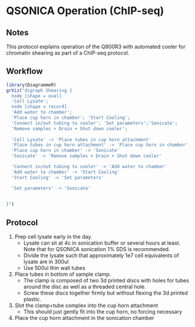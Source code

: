 # QSONICA Operation (ChIP-seq) {-}

## Notes {-}

This protocol explains operation of the Q800R3 with automated cooler
for chromatin shearing as part of a ChIP-seq protocol.


## Workflow {-}
```r
library(DiagrammeR)
grViz("digraph Shearing {
  node [shape = oval]
  'Cell Lysate';  
  node [shape = record]
  'Add water to chamber'; 
  'Place cup horn in chamber'; 'Start Cooling';
  'Connect in/out tubing to cooler'; 'Set parameters';'Sonicate';
  'Remove samples + Drain + Shut down cooler';
  
  'Cell Lysate' -> 'Place tubes in cup horn attachment'
  'Place tubes in cup horn attachment' -> 'Place cup horn in chamber'
  'Place cup horn in chamber' -> 'Sonicate'
  'Sonicate' -> 'Remove samples + Drain + Shut down cooler'

  'Connect in/out tubing to cooler' -> 'Add water to chamber'
  'Add water to chamber' -> 'Start Cooling'
  'Start Cooling' -> 'Set parameters'

  'Set parameters' -> 'Sonicate'

  
}")
```

## Protocol {-}

1. Prep cell lysate early in the day. 
    * Lysate can sit at 4c in sonication buffer 
or several hours at least. Note that for QSONICA sonication 1% SDS is recommended.
    * Divide the lysate such that approximately 1e7 cell equivalents of lysate are in 300ul
    * Use 500ul thin wall tubes
1. Place tubes in bottom of sample clamp.
    * The clamp is composed of two 3d printed discs with holes for tubes around the disc as well 
as a threaded central hole.
    * Screw these discs together firmly but without flexing the 3d printed plastic.
1. Slot the clamp+tube complex into the cup horn attachment
    * This should just gently fit into the cup horn, no forcing necessary
1. Place the cup horn attachment in the sonication chamber
